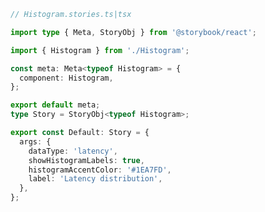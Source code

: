 ```ts
// Histogram.stories.ts|tsx

import type { Meta, StoryObj } from '@storybook/react';

import { Histogram } from './Histogram';

const meta: Meta<typeof Histogram> = {
  component: Histogram,
};

export default meta;
type Story = StoryObj<typeof Histogram>;

export const Default: Story = {
  args: {
    dataType: 'latency',
    showHistogramLabels: true,
    histogramAccentColor: '#1EA7FD',
    label: 'Latency distribution',
  },
};
```
